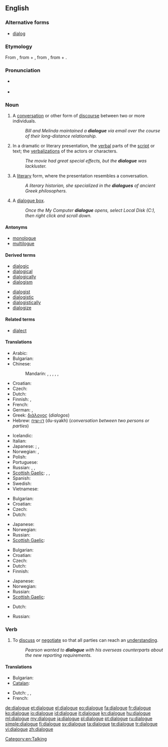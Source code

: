 ==English==

===Alternative forms===
* {{sense|US and computing}} [[dialog]]

===Etymology===
From {{etyl|grc}} {{term|διάλογος||conversation, discourse|tr=dialogos|lang=grc}}, from {{term|διά||through, inter|tr=dia|lang=grc}} + {{term|λόγος||speech, oration, discourse|tr=logos|lang=grc}}, from {{term|διαλέγομαι||to converse|tr=dialegomai|lang=grc}}, from {{term|διά|lang=grc}} + {{term|λέγειν||to speak|tr=legein|lang=grc}}.

===Pronunciation===
* {{a|UK}} {{IPA|/ˈdaɪəlɒɡ/}} {{SAMPA|/"daI@lQg/}}
* {{audio|En-us-dialogue.ogg|audio (US)}}

===Noun===
{{en-noun}}

# A [[conversation]] or other form of [[discourse]] between two or more individuals.
#: ''Bill and Melinda maintained a '''dialogue''' via email over the course of their long-distance relationship.''
# In a dramatic or literary presentation, the [[verbal]] parts of the [[script]] or text; the [[verbalization]]s of the actors or characters.
#: ''The movie had great special effects, but the '''dialogue''' was lackluster.''
# A [[literary]] form, where the presentation resembles a conversation.
#: ''A literary historian, she specialized in the '''dialogues''' of ancient Greek philosophers.''
# {{computing}} A [[dialogue box]].
#: ''Once the My Computer '''dialogue''' opens, select Local Disk (C:), then right click and scroll down.''

====Antonyms====
* [[monologue]]
* [[multilogue]]

====Derived terms====
{{der-top}}
* [[dialogic]]
* [[dialogical]]
* [[dialogically]]
* [[dialogism]]
{{der-mid}}
* [[dialogist]]
* [[dialogistic]]
* [[dialogistically]]
* [[dialogize]]
{{der-bottom}}

====Related terms====
* [[dialect]]

====Translations====
{{trans-top|conversation or other discourse between individuals}}
* Arabic: {{t+|ar|حوار|m|tr=Hiwaar}}
* Bulgarian: {{t+|bg|разговор|m}}
* Chinese:
*: Mandarin: {{t-|cmn|對話|sc=Hani}},  {{t-|cmn|对话|tr=duìhuà|sc=Hani}},  {{t-|cmn|會話|sc=Hani}},  {{t-|cmn|会话|tr=huìhuà|sc=Hani}},  {{t|cmn|對白|sc=Hani}},  {{t|cmn|对白|tr=duìbái|sc=Hani}}
* Croatian: {{t-|hr|dijalog|m|alt=dijàlog}}
* Czech: {{t-|cs|dialog|m}}
* Dutch: {{t+|nl|dialoog|m}}
* Finnish: {{t+|fi|dialogi}}, {{t+|fi|vuoropuhelu}}
* French: {{t+|fr|dialogue|m}}
* German: {{t+|de|Dialog|m}},  {{t+|de|Gespräch|n}}
* Greek: [[διάλογος]] (''dialogos'')
* Hebrew: [[דו-שיח]] (du-syakh) {{m}} (''conversation between two persons or parties'')
{{trans-mid}}
* Icelandic: {{t+|is|samtal|n}}
* Italian: {{t+|it|dialogo|m}}
* Japanese: {{qualifier|conversation}} {{t|ja|対話|tr=taiwa}}; {{qualifier|discussion}} {{t-|ja|討論|tr=tōron}},  {{t+|ja|会話|tr=kaiwa}}
* Norwegian: {{t-|no|dialog|m}}, {{t+|no|samtale|m}}
* Polish: {{t+|pl|dialog|m}}
* Portuguese: {{t+|pt|diálogo}}
* Russian: {{t+|ru|диалог|m|tr=dialóg}},  {{t+|ru|разговор|m|tr=razgovór}},  {{t+|ru|беседа|f|tr=beséda}}
* [[Scottish Gaelic]]: {{t-|gd|còmhradh|m|xs=Scottish Gaelic}}, {{t-|gd|seanchas|m|xs=Scottish Gaelic}}, {{t-|gd|agallamh|m|xs=Scottish Gaelic}}
* Spanish: {{t-|es|diálogo|m}}
* Swedish: {{t+|sv|dialog}}
* Vietnamese: {{t|vi|cuộc đối thoại}}
{{trans-bottom}}

{{trans-top|verbal part of a literary or dramatic work}}
* Bulgarian: {{t+|bg|диалог|m}}
* Croatian: {{t-|hr|dijalog|m|alt=dijàlog}}
* Czech: {{t-|cs|dialog|m}}
* Dutch: {{t+|nl|dialoog|m}}
{{trans-mid}}
* Japanese: {{t|ja|対話|tr=taiwa}}
* Norwegian: {{t-|no|dialog|m}}
* Russian: {{t|ru|диалог|m}}
* [[Scottish Gaelic]]: {{t-|gd|còmhradh|m|xs=Scottish Gaelic}}
{{trans-bottom}}

{{trans-top|literary form resembling a conversation}}
* Bulgarian: {{t+|bg|диалог|m}}
* Croatian: {{t-|hr|dijalog|m|alt=dijàlog}}
* Czech: {{t-|cs|dialog|m}}
* Dutch: {{t+|nl|dialoog|m}}
* Finnish: {{t+|fi|dialogi}}
{{trans-mid}}
* Japanese: {{t|ja|対話形式|tr=taiwa-keishiki}}
* Norwegian: {{t-|no|dialog|m}}
* Russian: {{t|ru|диалог|m}}
* [[Scottish Gaelic]]: {{t-|gd|còmhradh|m|xs=Scottish Gaelic}}
{{trans-bottom}}

{{trans-top|computing: dialogue box}}
* Dutch: {{t|nl|dialoogvenster|n}}
{{trans-mid}}
* Russian: {{t|ru|диалог|m}}
{{trans-bottom}}

===Verb===
{{en-verb|dialogu|ing}}

# {{context|informal|business}} To [[discuss]] or [[negotiate]] so that all parties can reach an [[understand]]ing.
#: ''Pearson wanted to '''dialogue''' with his overseas counterparts about the new reporting requirements.''

====Translations====
{{trans-top|discuss}}
* Bulgarian: {{t|bg|разговарям}}
* [[Catalan]]: {{t|ca|dialogar}}
{{trans-mid}}
* Dutch: {{t|nl|dialogeren}}, {{t|nl|discussiëren}}, {{t-|nl|kortsluiten}}
* French: {{t+|fr|dialoguer}}
{{trans-bottom}}

[[Category:en:Talking]]

[[de:dialogue]]
[[et:dialogue]]
[[el:dialogue]]
[[eo:dialogue]]
[[fa:dialogue]]
[[fr:dialogue]]
[[ko:dialogue]]
[[io:dialogue]]
[[id:dialogue]]
[[it:dialogue]]
[[kn:dialogue]]
[[hu:dialogue]]
[[ml:dialogue]]
[[my:dialogue]]
[[ja:dialogue]]
[[pl:dialogue]]
[[pt:dialogue]]
[[ru:dialogue]]
[[simple:dialogue]]
[[fi:dialogue]]
[[sv:dialogue]]
[[ta:dialogue]]
[[te:dialogue]]
[[tr:dialogue]]
[[vi:dialogue]]
[[zh:dialogue]]